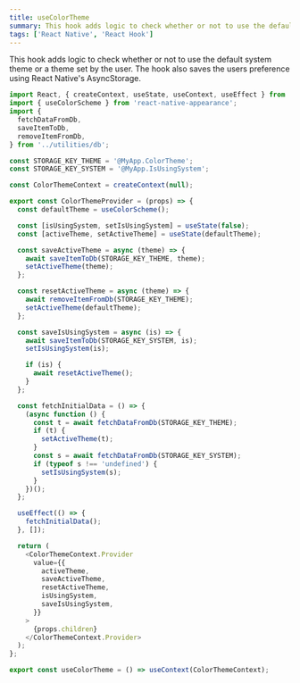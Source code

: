 ```yaml
---
title: useColorTheme
summary: This hook adds logic to check whether or not to use the default system theme or a theme set by the user.
tags: ['React Native', 'React Hook']
---
```


This hook adds logic to check whether or not to use the default system theme or a theme set by the user. The hook also saves the users preference using React Native's AsyncStorage.

```js
import React, { createContext, useState, useContext, useEffect } from 'react';
import { useColorScheme } from 'react-native-appearance';
import {
  fetchDataFromDb,
  saveItemToDb,
  removeItemFromDb,
} from '../utilities/db';

const STORAGE_KEY_THEME = '@MyApp.ColorTheme';
const STORAGE_KEY_SYSTEM = '@MyApp.IsUsingSystem';

const ColorThemeContext = createContext(null);

export const ColorThemeProvider = (props) => {
  const defaultTheme = useColorScheme();

  const [isUsingSystem, setIsUsingSystem] = useState(false);
  const [activeTheme, setActiveTheme] = useState(defaultTheme);

  const saveActiveTheme = async (theme) => {
    await saveItemToDb(STORAGE_KEY_THEME, theme);
    setActiveTheme(theme);
  };

  const resetActiveTheme = async (theme) => {
    await removeItemFromDb(STORAGE_KEY_THEME);
    setActiveTheme(defaultTheme);
  };

  const saveIsUsingSystem = async (is) => {
    await saveItemToDb(STORAGE_KEY_SYSTEM, is);
    setIsUsingSystem(is);

    if (is) {
      await resetActiveTheme();
    }
  };

  const fetchInitialData = () => {
    (async function () {
      const t = await fetchDataFromDb(STORAGE_KEY_THEME);
      if (t) {
        setActiveTheme(t);
      }
      const s = await fetchDataFromDb(STORAGE_KEY_SYSTEM);
      if (typeof s !== 'undefined') {
        setIsUsingSystem(s);
      }
    })();
  };

  useEffect(() => {
    fetchInitialData();
  }, []);

  return (
    <ColorThemeContext.Provider
      value={{
        activeTheme,
        saveActiveTheme,
        resetActiveTheme,
        isUsingSystem,
        saveIsUsingSystem,
      }}
    >
      {props.children}
    </ColorThemeContext.Provider>
  );
};

export const useColorTheme = () => useContext(ColorThemeContext);
```